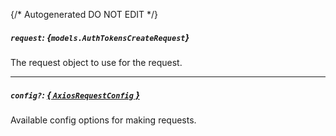 {/* Autogenerated DO NOT EDIT  */}

##### `request`: *{`models.AuthTokensCreateRequest`}*
The request object to use for the request.
<Collapsible openLabel={Labels.showProperties} closeLabel={Labels.hideProperties}>
    <AuthTokensCreateRequest/>
</Collapsible>

---
##### `config?`: [*{ `AxiosRequestConfig` }*](https://axios-http.com/docs/req_config)
Available config options for making requests.


